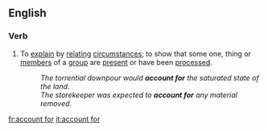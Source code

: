 ==English==

===Verb===
{{en-verb|accounts for|accounting for|accounted for|accounted for}}

# To [[explain]] by [[relating]] [[circumstances]]; to show that some one, thing or [[members]] of a [[group]] are [[present]] or have been [[process]]ed.
#: ''The torrential downpour would '''account for''' the saturated state of the land''.
#: ''The storekeeper was expected to '''account for''' any material removed''.

[[fr:account for]]
[[it:account for]]